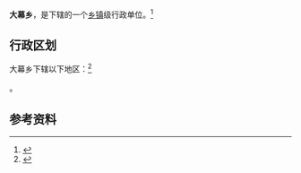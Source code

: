 {{中国乡级行政区|42/12/02/200/000}}

'''大幕乡'''，是{{PRC admin/fullname|42/12/02/200/000|3}}下辖的一个[[乡镇|乡镇]]级行政单位。<ref>{{PRC admin/ref sgc|{{PRC admin/parent|42/12/02/200/000}}}}</ref>

== 行政区划 ==

大幕乡下辖以下地区：<ref>{{PRC admin/ref sgc|42/12/02/200/000}}</ref>

{{PRC admin/children|42/12/02/200/000}}。

== 参考资料 ==

{{reflist}}

{{行政区划小作品}}
{{PRC admin/navcat|42/12/02/200/000}}